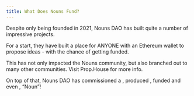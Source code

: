 ```yaml
---
title: What Does Nouns Fund?
---
```


Despite only being founded in 2021, Nouns DAO has built quite a number of impressive projects.

For a start, they have built <Nutshell children="Prop House," glossaryEntry="content/glossary/prop_house.mdx" /> a place for ANYONE with an Ethereum wallet to propose ideas - with the chance of getting funded.

This has not only impacted the Nouns community, but also branched out to many other communities. Visit Prop.House for more info.

On top of that, Nouns DAO has commissioned a <Nutshell children="comic book series" />, produced <Nutshell children="luxury sunglasses" />, funded <Nutshell children="extreme athletes" /> and even <Nutshell children="named a newly discovered species of frog" />, “Noun”!
